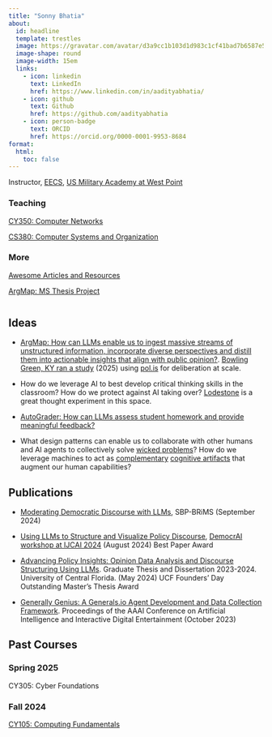 ```yaml
---
title: "Sonny Bhatia"
about:
  id: headline
  template: trestles
  image: https://gravatar.com/avatar/d3a9cc1b103d1d983c1cf41bad7b6587e5efd5a2525866b9fce14dcb5f949fcf?size=360
  image-shape: round
  image-width: 15em
  links:
    - icon: linkedin
      text: LinkedIn
      href: https://www.linkedin.com/in/aadityabhatia/
    - icon: github
      text: Github
      href: https://github.com/aadityabhatia
    - icon: person-badge
      text: ORCID
      href: https://orcid.org/0000-0001-9953-8684
format:
  html:
    toc: false
---
```


::: {#headline}

Instructor, [EECS](https://www.westpoint.edu/academics/departments/electrical-engineering-and-computer-science), [US Military Academy at West Point](https://www.westpoint.edu/)


### Teaching

[CY350: Computer Networks](https://cy350.bhatia.dev/){.btn .btn-primary .disabled}

[CS380: Computer Systems and Organization](https://cs380.bhatia.dev/){.btn .btn-primary .disabled}


### More

[Awesome Articles and Resources](/awesome.qmd){.btn .btn-primary}

[ArgMap: MS Thesis Project](https://argmap.bhatia.dev/){.btn .btn-primary}

:::

<div style="margin-top: 3em;"></div>


## Ideas

- [ArgMap: How can LLMs enable us to ingest massive streams of unstructured information, incorporate diverse perspectives and distill them into actionable insights that align with public opinion?](https://argmap.bhatia.dev/). [Bowling Green, KY ran a study](https://polygraph-cool.github.io/m2-report/) (2025) using [pol.is](https://pol.is/) for deliberation at scale.

- How do we leverage AI to best develop critical thinking skills in the classroom? How do we protect against AI taking over? [Lodestone](https://maggieappleton.com/lodestone/) is a great thought experiment in this space.

- [AutoGrader: How can LLMs assess student homework and provide meaningful feedback?](https://github.com/aadityabhatia/autograder)

- What design patterns can enable us to collaborate with other humans and AI agents to collectively solve [wicked problems](https://en.m.wikipedia.org/wiki/Wicked_problem)? How do we leverage machines to act as [complementary](https://nautil.us/will-ai-harm-us-better-to-ask-how-well-reckon-with-our-hybrid-nature-236098/) [cognitive artifacts](https://doi.org/10.1007/BF02032391) that augment our human capabilities?


## Publications

- [Moderating Democratic Discourse with LLMs](https://link.springer.com/chapter/10.1007/978-3-031-72241-7_12), SBP-BRiMS (September 2024)

- [Using LLMs to Structure and Visualize Policy Discourse](https://doi.org/10.1007/978-981-97-9536-9_5), [DemocrAI workshop at IJCAI 2024](https://sites.google.com/view/democrai2024) (August 2024) [Best Paper Award]{.btn .btn-success .disabled}

- [Advancing Policy Insights: Opinion Data Analysis and Discourse Structuring Using LLMs](https://stars.library.ucf.edu/etd2023/204/). Graduate Thesis and Dissertation 2023-2024. University of Central Florida. (May 2024) [UCF Founders' Day Outstanding Master's Thesis Award]{.btn .btn-success .disabled}

- [Generally Genius: A Generals.io Agent Development and Data Collection Framework](https://ojs.aaai.org/index.php/AIIDE/article/view/27536). Proceedings of the AAAI Conference on Artificial Intelligence and Interactive Digital Entertainment (October 2023)


## Past Courses

### Spring 2025
[CY305: Cyber Foundations]{.btn .btn-secondary .disabled}

### Fall 2024
[CY105: Computing Fundamentals](https://cy105.bhatia.dev/){.btn .btn-primary}
